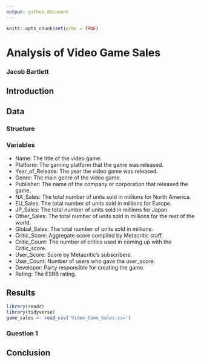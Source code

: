 ```yaml
---
output: github_document
---
```


```r
knitr::opts_chunk$set(echo = TRUE)
```

# Analysis of Video Game Sales
### Jacob Bartlett

## Introduction

## Data
### Structure

### Variables
* Name: The title of the video game.
* Platform: The gaming platform that the game was released.
* Year_of_Release: The year the video game was released.
* Genre: The main genre of the video game.
* Publisher: The name of the company or corporation that released the game.
* NA_Sales: The total number of units sold in millions for North America.
* EU_Sales: The total number of units sold in millions for Europe.
* JP_Sales: The total number of units sold in millions for Japan.
* Other_Sales: The total number of units sold in millions for the rest of the world.
* Global_Sales: The total number of units sold in millions.
* Critic_Score: Aggregate score compiled by Metacritic staff.
* Critic_Count: The number of critics used in coming up with the Critic_score.
* User_Score: Score by Metacritic's subscribers.
* User_Count: Number of users who gave the user_score.
* Developer: Party responsible for creating the game.
* Rating: The ESRB rating.

## Results
```r
library(readr)
library(tidyverse)
game_sales <- read_csv('Video_Game_Sales.csv')
```

### Question 1

## Conclusion